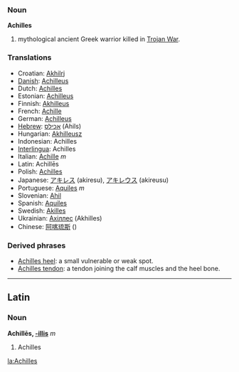 === Noun ===
'''Achilles'''

# mythological ancient Greek warrior killed in [[Trojan War]]. 

=== Translations ===
*Croatian: [[Akhilrj]]
*[[Danish]]: [[Achilleus]]
*Dutch: [[Achilles]]
*Estonian: [[Achilleus]]
*Finnish: [[Akhilleus]]
*French: [[Achille]] 
*German: [[Achilleus]] 
*[[Hebrew]]: [[אכילס]] (Ahils)
*Hungarian: [[Akhilleusz]]
*Indonesian: Achilles
*[[Interlingua]]: Achilles
*Italian: [[Achille]]  ''m''
*Latin: Achillēs
*Polish: [[Achilles]]
*Japanese: [[アキレス]] (akiresu), [[アキレウス]] (akireusu)
*Portuguese: [[Aquiles]] ''m''
*Slovenian: [[Ahil]]
*Spanish: [[Aquiles]]
*Swedish: [[Akilles]]
*Ukrainian: [[Ахіллес]] (Akhilles)
*Chinese: [[阿喀琉斯]] ()

=== Derived phrases ===
*[[Achilles heel]]: a small vulnerable or weak spot.
*[[Achilles tendon]]: a tendon joining the calf muscles and the heel bone.
----
==Latin==
===Noun===
'''Achillēs, [[Wiktionary Appendix:Latin third declension|-illis]]''' ''m''

#Achilles

{{Wikipedia}}

[[la:Achilles]]